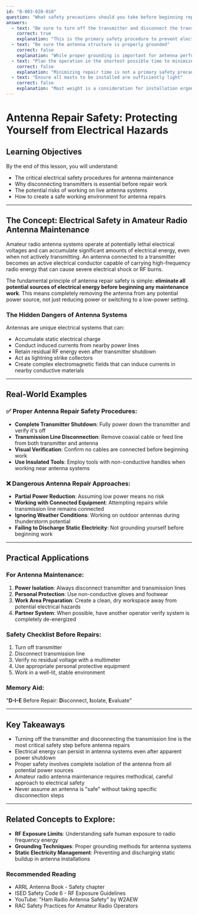 ```yaml
---
id: "B-003-020-010"
question: "What safety precautions should you take before beginning repairs on an antenna?"
answers:
  - text: "Be sure to turn off the transmitter and disconnect the transmission line"
    correct: true
    explanation: "This is the primary safety procedure to prevent electrical shock and potential RF exposure during antenna maintenance. By turning off the transmitter, you eliminate the risk of accidentally transmitting while working on the antenna, which could cause severe electrical injury. Disconnecting the transmission line further ensures no electrical current can reach the antenna during repairs, protecting both the operator and the equipment."
  - text: "Be sure the antenna structure is properly grounded"
    correct: false
    explanation: "While proper grounding is important for antenna performance and lightning protection, it is not the primary safety step before beginning repairs. This action addresses long-term installation safety but doesn't prevent immediate electrical hazards during maintenance. Grounding should be part of overall antenna system design, not an emergency safety measure during repairs."
  - text: "Plan the operation in the shortest possible time to minimize fatigue"
    correct: false
    explanation: "Minimizing repair time is not a primary safety precaution. While efficiency is important, rushing through antenna repairs can actually increase safety risks by potentially leading to mistakes or improper technique. Careful, methodical work is more important than speed when performing antenna maintenance."
  - text: "Ensure all masts to be installed are sufficiently light"
    correct: false
    explanation: "Mast weight is a consideration for installation ergonomics and structural integrity, but it's not a critical safety precaution before beginning antenna repairs. This answer focuses on a peripheral concern and misses the fundamental electrical safety requirements for antenna maintenance."
---
```


# Antenna Repair Safety: Protecting Yourself from Electrical Hazards

## Learning Objectives
By the end of this lesson, you will understand:
- The critical electrical safety procedures for antenna maintenance
- Why disconnecting transmitters is essential before repair work
- The potential risks of working on live antenna systems
- How to create a safe working environment for antenna repairs

---

## The Concept: Electrical Safety in Amateur Radio Antenna Maintenance

Amateur radio antenna systems operate at potentially lethal electrical voltages and can accumulate significant amounts of electrical energy, even when not actively transmitting. An antenna connected to a transmitter becomes an active electrical conductor capable of carrying high-frequency radio energy that can cause severe electrical shock or RF burns.

The fundamental principle of antenna repair safety is simple: **eliminate all potential sources of electrical energy before beginning any maintenance work**. This means completely removing the antenna from any potential power source, not just reducing power or switching to a low-power setting.

### The Hidden Dangers of Antenna Systems

Antennas are unique electrical systems that can:
- Accumulate static electrical charge
- Conduct induced currents from nearby power lines
- Retain residual RF energy even after transmitter shutdown
- Act as lightning strike collectors
- Create complex electromagnetic fields that can induce currents in nearby conductive materials

---

## Real-World Examples

### ✅ Proper Antenna Repair Safety Procedures:
- **Complete Transmitter Shutdown**: Fully power down the transmitter and verify it's off
- **Transmission Line Disconnection**: Remove coaxial cable or feed line from both transmitter and antenna
- **Visual Verification**: Confirm no cables are connected before beginning work
- **Use Insulated Tools**: Employ tools with non-conductive handles when working near antenna systems

### ❌ Dangerous Antenna Repair Approaches:
- **Partial Power Reduction**: Assuming low power means no risk
- **Working with Connected Equipment**: Attempting repairs while transmission line remains connected
- **Ignoring Weather Conditions**: Working on outdoor antennas during thunderstorm potential
- **Failing to Discharge Static Electricity**: Not grounding yourself before beginning work

---

## Practical Applications

### For Antenna Maintenance:
1. **Power Isolation**: Always disconnect transmitter and transmission lines
2. **Personal Protection**: Use non-conductive gloves and footwear
3. **Work Area Preparation**: Create a clean, dry workspace away from potential electrical hazards
4. **Partner System**: When possible, have another operator verify system is completely de-energized

### Safety Checklist Before Repairs:
1. Turn off transmitter
2. Disconnect transmission line
3. Verify no residual voltage with a multimeter
4. Use appropriate personal protective equipment
5. Work in a well-lit, stable environment

### Memory Aid:
"**D-I-E** Before Repair: **D**isconnect, **I**solate, **E**valuate"

---

## Key Takeaways

- Turning off the transmitter and disconnecting the transmission line is the most critical safety step before antenna repairs
- Electrical energy can persist in antenna systems even after apparent power shutdown
- Proper safety involves complete isolation of the antenna from all potential power sources
- Amateur radio antenna maintenance requires methodical, careful approach to electrical safety
- Never assume an antenna is "safe" without taking specific disconnection steps

---

## Related Concepts to Explore:
- **RF Exposure Limits**: Understanding safe human exposure to radio frequency energy
- **Grounding Techniques**: Proper grounding methods for antenna systems
- **Static Electricity Management**: Preventing and discharging static buildup in antenna installations

### Recommended Reading
- ARRL Antenna Book - Safety chapter
- ISED Safety Code 6 - RF Exposure Guidelines
- YouTube: "Ham Radio Antenna Safety" by W2AEW
- RAC Safety Practices for Amateur Radio Operators